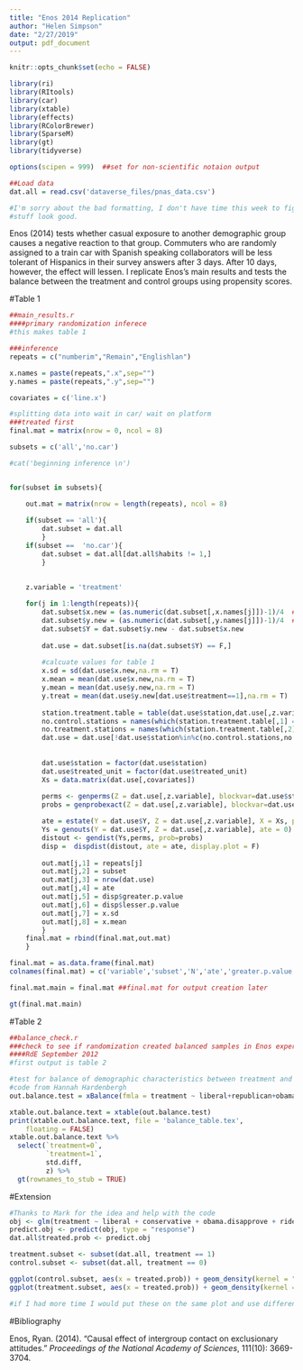 ```yaml
---
title: "Enos 2014 Replication"
author: "Helen Simpson"
date: "2/27/2019"
output: pdf_document
---
```


```r
knitr::opts_chunk$set(echo = FALSE)
```

```r
library(ri)
library(RItools)
library(car)
library(xtable)
library(effects)
library(RColorBrewer)
library(SparseM)
library(gt)
library(tidyverse)

options(scipen = 999)  ##set for non-scientific notaion output

##Load data
dat.all = read.csv('dataverse_files/pnas_data.csv')

#I'm sorry about the bad formatting, I don't have time this week to figure out how to make all this
#stuff look good.
```

Enos (2014) tests whether casual exposure to another demographic group causes a negative reaction to that group. Commuters who are randomly assigned to a train car with Spanish speaking collaborators will be less tolerant of Hispanics in their survey answers after 3 days. After 10 days, however, the effect will lessen. I replicate Enos's main results and tests the balance between the treatment and control groups using propensity scores.

#Table 1
```r
##main_results.r
####primary randomization inferece
#this makes table 1

###inference
repeats = c("numberim","Remain","Englishlan")

x.names = paste(repeats,".x",sep="")
y.names = paste(repeats,".y",sep="")

covariates = c('line.x')

#splitting data into wait in car/ wait on platform
###treated first
final.mat = matrix(nrow = 0, ncol = 8)

subsets = c('all','no.car')

#cat('beginning inference \n')


for(subset in subsets){

	out.mat = matrix(nrow = length(repeats), ncol = 8)
	
	if(subset == 'all'){
		dat.subset = dat.all
		}
	if(subset ==  'no.car'){
		dat.subset = dat.all[dat.all$habits != 1,]
		}

		
	z.variable = 'treatment'
	
	for(j in 1:length(repeats)){
		dat.subset$x.new = (as.numeric(dat.subset[,x.names[j]])-1)/4  ##rescale x to 0-1
		dat.subset$y.new = (as.numeric(dat.subset[,y.names[j]])-1)/4  ##rescale y to 0-1
		dat.subset$Y = dat.subset$y.new - dat.subset$x.new
		
		dat.use = dat.subset[is.na(dat.subset$Y) == F,]
		
		#calcuate values for table 1
		x.sd = sd(dat.use$x.new,na.rm = T)
		x.mean = mean(dat.use$x.new,na.rm = T)
		y.mean = mean(dat.use$y.new,na.rm = T)
		y.treat = mean(dat.use$y.new[dat.use$treatment==1],na.rm = T)
	
		station.treatment.table = table(dat.use$station,dat.use[,z.variable])
		no.control.stations = names(which(station.treatment.table[,1] == 0))
		no.treatment.stations = names(which(station.treatment.table[,2] == 0))
		dat.use = dat.use[!dat.use$station%in%c(no.control.stations,no.treatment.stations),]
				
		
		dat.use$station = factor(dat.use$station)
		dat.use$treated_unit = factor(dat.use$treated_unit)
		Xs = data.matrix(dat.use[,covariates])
		
		perms <- genperms(Z = dat.use[,z.variable], blockvar=dat.use$station, clustvar=dat.use$treated_unit)
		probs = genprobexact(Z = dat.use[,z.variable], blockvar=dat.use$station, clustvar=dat.use$treated_unit)

		ate = estate(Y = dat.use$Y, Z = dat.use[,z.variable], X = Xs, prob = probs)
		Ys = genouts(Y = dat.use$Y, Z = dat.use[,z.variable], ate = 0)
		distout <- gendist(Ys,perms, prob=probs)
		disp =	dispdist(distout, ate = ate, display.plot = F)
	
		out.mat[j,1] = repeats[j]
		out.mat[j,2] = subset
		out.mat[j,3] = nrow(dat.use)
		out.mat[j,4] = ate
		out.mat[j,5] = disp$greater.p.value
		out.mat[j,6] = disp$lesser.p.value
		out.mat[j,7] = x.sd
		out.mat[j,8] = x.mean
		}
	final.mat = rbind(final.mat,out.mat)
	}

final.mat = as.data.frame(final.mat)
colnames(final.mat) = c('variable','subset','N','ate','greater.p.value','lesser.p.value','x.sd','x.mean')

final.mat.main = final.mat ##final.mat for output creation later

gt(final.mat.main)

```
#Table 2
```r
##balance_check.r
###check to see if randomization created balanced samples in Enos experiment
####RdE September 2012
#first output is table 2

#test for balance of demographic characteristics between treatment and control groups
#code from Hannah Hardenbergh
out.balance.test = xBalance(fmla = treatment ~ liberal+republican+obama.disapprove+ride.everyday+voted.2010+romney.voter+Hispanics.x+age+residency.new+hispanic.new+college+income.new+male+white, data = dat.all, report = c("std.diffs","z.scores","adj.means","chisquare.test"), strata = factor(dat.all$station))

xtable.out.balance.text = xtable(out.balance.test)
print(xtable.out.balance.text, file = 'balance_table.tex',
	floating = FALSE)
xtable.out.balance.text %>% 
  select(`treatment=0`,
         `treatment=1`, 
         std.diff,
         z) %>% 
  gt(rownames_to_stub = TRUE)

```
#Extension

```r
#Thanks to Mark for the idea and help with the code
obj <- glm(treatment ~ liberal + conservative + obama.disapprove + ride.everyday + voted.2010 + romney.voter + Hispanics.x + age + residency.new + hispanic.new + college + income.new + male + white, data = dat.all, family = "binomial")
predict.obj <- predict(obj, type = "response")
dat.all$treated.prob <- predict.obj

treatment.subset <- subset(dat.all, treatment == 1)
control.subset <- subset(dat.all, treatment == 0)

ggplot(control.subset, aes(x = treated.prob)) + geom_density(kernel = "gaussian") + labs(x = "Probability of Treatment", y = "Density", title = "Control Subjects") + theme_classic()
ggplot(treatment.subset, aes(x = treated.prob)) + geom_density(kernel = "gaussian") + labs(x = "Probability of Treatment", y = "Density", title = "Treatement Subjects") +theme_classic()

#if I had more time I would put these on the same plot and use different colors, or at least make the scales the same
```

\pagebreak
#Bibliography

Enos, Ryan. (2014). "Causal effect of intergroup contact on exclusionary attitudes." *Proceedings of the National Academy of Sciences*, 111(10): 3669-3704.